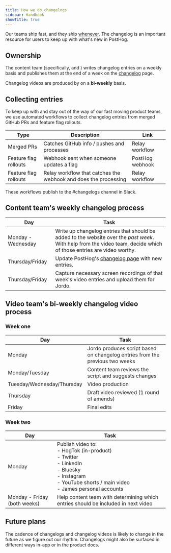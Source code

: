 ```yaml
---
title: How we do changelogs
sidebar: Handbook
showTitle: true
---
```


Our teams ship fast, and they ship [whenever](/blog/we-ship-whenever). The changelog is an important resource for users to keep up with what's new in PostHog.

## Ownership

The content team (specifically, <TeamMember name="Edwin Lim" photo /> and <TeamMember name="Vincent Ge"  photo />) writes changelog entries on a weekly basis and publishes them at the end of a week on the [changelog](/changelog) page.

Changelog videos are produced by <TeamMember name="Jordo Dibb" photo /> on a **bi-weekly** basis.

## Collecting entries

To keep up with and stay out of the way of our fast moving product teams, we use automated workflows to collect changelog entries from merged GitHub PRs and feature flag rollouts.

| Type | Description | Link |
|------|-------------|------|
| Merged PRs | Catches GitHub info / pushes and processes | <PrivateLink url="https://run.relay.app/workflows/cme1t0eno0gih0okphosc9pw0/edit">Relay workflow</PrivateLink> |
| Feature flag rollouts | Webhook sent when someone updates a flag | <PrivateLink url="https://us.posthog.com/project/2/functions/0199a5e9-75cf-0000-25b0-439a08af8e31">PostHog webhook</PrivateLink> |
| Feature flag rollouts | Relay workflow that catches the webhook and does the processing | <PrivateLink url="https://run.relay.app/workflows/cmg9oagij16o70nm34b5z7eur/edit">Relay workflow</PrivateLink> |

These workflows publish to the <PrivateLink url="https://posthog.slack.com/archives/C099B0YCULT">#changelogs</PrivateLink> channel in Slack.

## Content team's weekly changelog process

| Day | Task |
|-----|------|
| Monday - Wednesday | Write up <PrivateLink url="https://drive.google.com/drive/folders/1l5qWyMkm2EhwO1WXUL2UVgILqz3N6NPq?usp=drive_link">changelog entries</PrivateLink> that should be added to the website over the _past week_. With help from the video team, decide which of those entries are video worthy. |
| Thursday/Friday | Update PostHog's [changelog page](/changelog) with new entries. |
| Thursday/Friday | Capture necessary screen recordings of that week's video entries and upload them <PrivateLink url="https://drive.google.com/drive/folders/1tYiRQMFIXZy7Lx3DcekB74PL6rezZFCt?usp=drive_link">for Jordo</PrivateLink>. |

## Video team's bi-weekly changelog video process

### Week one

| Day | Task |
|-----|------|
| Monday | Jordo produces script based on changelog entries from the previous two weeks |
| Monday/Tuesday | Content team reviews the script and suggests changes |
| Tuesday/Wednesday/Thursday | Video production |
| Thursday | Draft video reviewed (1 round of amends) |
| Friday | Final edits |

### Week two

| Day | Task |
|-----|------|
| Monday | Publish video to:<br/>- HogTok (in-product)<br/>- Twitter<br/>- LinkedIn<br/>- Bluesky<br/>- Instagram<br/>- YouTube shorts / main video<br/>- James personal accounts |
| Monday - Friday (both weeks) | Help content team with determining which entries should be included in next video |

## Future plans

The cadence of changelogs and changelog videos is likely to change in the future as we figure out our rhythm. Changelogs might also be surfaced in different ways in-app or in the product docs.

